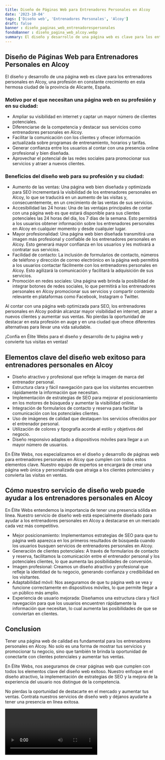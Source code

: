 ```yaml
---
title: Diseño de Páginas Web para Entrenadores Personales en Alcoy
date: '2023-10-04'
tags: ['Diseño web', 'Entrenadores Personales', 'Alcoy']
draft: false
banner : diseño_paginas_web_entrenadorespersonales
fondoBanner : diseño_pagina_web_alcoy.webp
summary: El diseño y desarrollo de una página web es clave para los entrenadores personales en Alcoy, una profesión en constante crecimiento en esta hermosa ciudad de la provincia de Alicante, España.
---
```


## Diseño de Páginas Web para Entrenadores Personales en Alcoy

El diseño y desarrollo de una página web es clave para los entrenadores personales en Alcoy, una profesión en constante crecimiento en esta hermosa ciudad de la provincia de Alicante, España.

### Motivo por el que necesitan una página web en su profesión y en su ciudad:

- Ampliar su visibilidad en internet y captar un mayor número de clientes potenciales.
- Diferenciarse de la competencia y destacar sus servicios como entrenadores personales en Alcoy.
- Facilitar la comunicación con los clientes y ofrecer información actualizada sobre programas de entrenamiento, horarios y tarifas.
- Generar confianza entre los usuarios al contar con una presencia online profesional y bien diseñada.
- Aprovechar el potencial de las redes sociales para promocionar sus servicios y atraer a nuevos clientes.

### Beneficios del diseño web para su profesión y su ciudad:

- Aumento de las ventas: Una página web bien diseñada y optimizada para SEO incrementará la visibilidad de los entrenadores personales en Alcoy, lo que se traducirá en un aumento de las visitas y, consecuentemente, en un crecimiento de las ventas de sus servicios.
- Accesibilidad las 24 horas: Una de las ventajas principales de contar con una página web es que estará disponible para sus clientes potenciales las 24 horas del día, los 7 días de la semana. Esto permitirá a los usuarios obtener información sobre los entrenadores personales en Alcoy en cualquier momento y desde cualquier lugar.
- Mayor profesionalidad: Una página web bien diseñada transmitirá una imagen más profesional y confiable de los entrenadores personales en Alcoy. Esto generará mayor confianza en los usuarios y les motivará a contratar sus servicios.
- Facilidad de contacto: La inclusión de formularios de contacto, números de teléfono y dirección de correo electrónico en la página web permitirá a los usuarios contactar fácilmente con los entrenadores personales en Alcoy. Esto agilizará la comunicación y facilitará la adquisición de sus servicios.
- Promoción en redes sociales: Una página web brinda la posibilidad de integrar botones de redes sociales, lo que permitirá a los entrenadores personales en Alcoy promocionar sus servicios y compartir contenido relevante en plataformas como Facebook, Instagram o Twitter.

Al contar con una página web optimizada para SEO, los entrenadores personales en Alcoy podrán alcanzar mayor visibilidad en internet, atraer a nuevos clientes y aumentar sus ventas. No pierdas la oportunidad de destacar en esta profesión en auge y en una ciudad que ofrece diferentes alternativas para llevar una vida saludable.

¡Confía en Élite Webs para el diseño y desarrollo de tu página web y convierte tus visitas en ventas!

<GifSeo />

<Cta />

## Elementos clave del diseño web exitoso para entrenadores personales en Alcoy

- Diseño atractivo y profesional que refleje la imagen de marca del entrenador personal.
- Estructura clara y fácil navegación para que los visitantes encuentren rápidamente la información que necesitan.
- Implementación de estrategias de SEO para mejorar el posicionamiento en los motores de búsqueda y aumentar la visibilidad online.
- Integración de formularios de contacto y reserva para facilitar la comunicación con los potenciales clientes.
- Uso de imágenes de calidad que destaquen los servicios ofrecidos por el entrenador personal.
- Utilización de colores y tipografía acorde al estilo y objetivos del negocio.
- Diseño responsivo adaptado a dispositivos móviles para llegar a un mayor número de usuarios.

En Élite Webs, nos especializamos en el diseño y desarrollo de páginas web para entrenadores personales en Alcoy que cumplen con todos estos elementos clave. Nuestro equipo de expertos se encargará de crear una página web única y personalizada que atraiga a los clientes potenciales y convierta las visitas en ventas.

## Cómo nuestro servicio de diseño web puede ayudar a los entrenadores personales en Alcoy

En Élite Webs entendemos la importancia de tener una presencia sólida en línea. Nuestro servicio de diseño web está especialmente diseñado para ayudar a los entrenadores personales en Alcoy a destacarse en un mercado cada vez más competitivo.

- Mejor posicionamiento: Implementamos estrategias de SEO para que tu página web aparezca en los primeros resultados de búsqueda cuando los usuarios busquen servicios de entrenadores personales en Alcoy.
- Generación de clientes potenciales: A través de formularios de contacto y reserva, facilitamos la comunicación entre el entrenador personal y los potenciales clientes, lo que aumenta las posibilidades de conversión.
- Imagen profesional: Creamos un diseño atractivo y profesional que refleje la identidad de tu negocio, generando confianza y credibilidad en los visitantes.
- Adaptabilidad móvil: Nos aseguramos de que tu página web se vea y funcione correctamente en dispositivos móviles, lo que permite llegar a un público más amplio.
- Experiencia de usuario mejorada: Diseñamos una estructura clara y fácil navegación para que los usuarios encuentren rápidamente la información que necesitan, lo cual aumenta las posibilidades de que se conviertan en clientes.

## Conclusion

Tener una página web de calidad es fundamental para los entrenadores personales en Alcoy. No solo es una forma de mostrar tus servicios y promocionar tu negocio, sino que también te brinda la oportunidad de conectarte con clientes potenciales y aumentar tus ventas.

En Élite Webs, nos aseguramos de crear páginas web que cumplen con todos los elementos clave del diseño web exitoso. Nuestro enfoque en el diseño atractivo, la implementación de estrategias de SEO y la mejora de la experiencia del usuario nos distingue de la competencia.

No pierdas la oportunidad de destacarte en el mercado y aumentar tus ventas. Contrata nuestros servicios de diseño web y déjanos ayudarte a tener una presencia en línea exitosa.

<Video />

<CtaBot job='Entrenadores Personales' city='Alcoy'/>

<Gmaps query='Alcoy+españa+maps' />